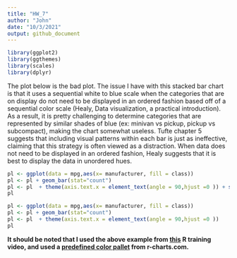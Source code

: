 ```yaml
---
title: "HW_7"
author: "John"
date: "10/3/2021"
output: github_document
---
```


```r
library(ggplot2)
library(ggthemes)
library(scales)
library(dplyr)
```





The plot below is the bad plot. The issue I have with this stacked bar chart is that it uses a sequential white to blue scale when the categories that are on display do not need to be displayed in an ordered fashion based off of a sequential color scale (Healy, Data visualization, a practical introduction). As a result, it is pretty challenging to determine categories that are represented by similar shades of blue (ex: minivan vs pickup, pickup vs subcompact), making the chart somewhat useless. Tufte chapter 5 suggests that including visual patterns within each bar is just as ineffective, claiming that this strategy is often viewed as a distraction. When data does not need to be displayed in an ordered fashion, Healy suggests that it is best to display the data in unordered hues.
```r
pl <- ggplot(data = mpg,aes(x= manufacturer, fill = class))
pl <- pl + geom_bar(stat="count")
pl <- pl  + theme(axis.text.x = element_text(angle = 90,hjust =0 )) + scale_fill_brewer()
pl
```

```r
pl <- ggplot(data = mpg,aes(x= manufacturer, fill = class))
pl <- pl + geom_bar(stat="count")
pl <- pl  + theme(axis.text.x = element_text(angle = 90,hjust =0 ))
pl

```

**It should be noted that I used the above example from [this](https://youtu.be/RPwJ6ExwPbg) R training video, and used a [predefined color pallet](https://r-charts.com/part-whole/stacked-bar-chart-ggplot2/) from r-charts.com.**

